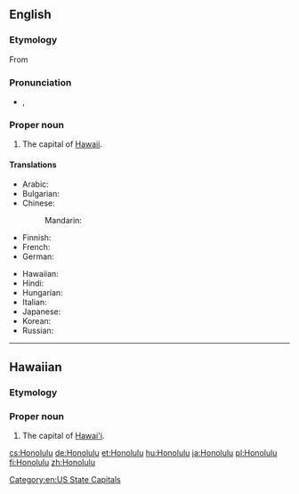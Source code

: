 ==English==

===Etymology===
From {{etyl|haw}} {{term|Honolulu|lang=haw}}

===Pronunciation===
* {{a|UK}} {{IPA|/ˈhɒn.ə.luː.luː/}}, {{X-SAMPA|/"hQn.@.lu:.lu:/}}

===Proper noun===
{{en-proper noun}}

# The capital of [[Hawaii]].

====Translations====
{{trans-top|the capital of Hawaii}}
* Arabic: {{t-|ar|هونولولو|m|tr=hunuluulu}}
* Bulgarian: {{t-|bg|Хонолулу|m|tr=Honolúlu}}
* Chinese:
*: Mandarin: {{t|cmn|檀香山|tr=Tánxiāngshān|sc=Hani}}
* Finnish: {{t+|fi|Honolulu}}
* French: {{t-|fr|Honolulu}}
* German: {{t+|de|Honolulu}}
{{trans-mid}}
* Hawaiian: {{tø|haw|Honolulu}}
* Hindi: {{t-|hi|होनोलूलू|tr=hōnōlūlū|xs=Hindi}}
* Hungarian: {{t+|hu|Honolulu}}
* Italian: {{t-|it|Honolulu|f}}
* Japanese: {{t-|ja|ホノルル|tr=Honoruru}}
* Korean: {{t-|ko|호놀룰루|tr=Honollullu|sc=Hang}}
* Russian: {{t-|ru|Гонолулу|m|tr=Gonolúlu}}
{{trans-bottom}}

[[Category:en:US State Capitals]]

----

==Hawaiian==

===Etymology===
{{compound|hono||gloss1=bay|lulu|gloss2=shelter|lang=haw}}

===Proper noun===
{{head|haw|proper noun}}

# The capital of [[Hawai'i]].

[[cs:Honolulu]]
[[de:Honolulu]]
[[et:Honolulu]]
[[hu:Honolulu]]
[[ja:Honolulu]]
[[pl:Honolulu]]
[[fi:Honolulu]]
[[zh:Honolulu]]